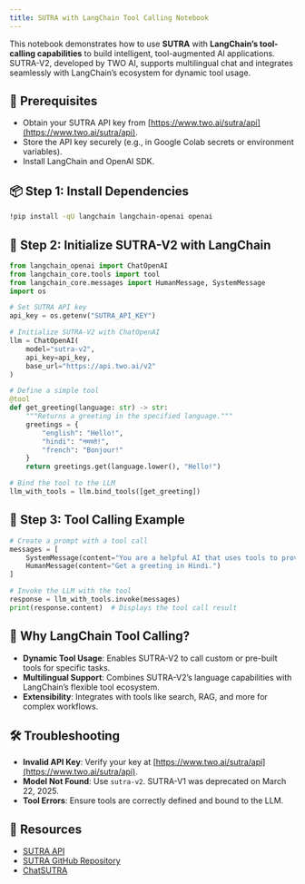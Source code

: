 ```yaml
---
title: SUTRA with LangChain Tool Calling Notebook
---
```


This notebook demonstrates how to use **SUTRA** with **LangChain’s tool-calling capabilities** to build intelligent, tool-augmented AI applications. SUTRA-V2, developed by TWO AI, supports multilingual chat and integrates seamlessly with LangChain’s ecosystem for dynamic tool usage.[](https://docs.crewai.com/tools/langchaintool)

## 🔧 Prerequisites
- Obtain your SUTRA API key from [https://www.two.ai/sutra/api](https://www.two.ai/sutra/api).
- Store the API key securely (e.g., in Google Colab secrets or environment variables).
- Install LangChain and OpenAI SDK.

## 📦 Step 1: Install Dependencies
```bash
!pip install -qU langchain langchain-openai openai
```

## 🔐 Step 2: Initialize SUTRA-V2 with LangChain
```python
from langchain_openai import ChatOpenAI
from langchain_core.tools import tool
from langchain_core.messages import HumanMessage, SystemMessage
import os

# Set SUTRA API key
api_key = os.getenv("SUTRA_API_KEY")

# Initialize SUTRA-V2 with ChatOpenAI
llm = ChatOpenAI(
    model="sutra-v2",
    api_key=api_key,
    base_url="https://api.two.ai/v2"
)

# Define a simple tool
@tool
def get_greeting(language: str) -> str:
    """Returns a greeting in the specified language."""
    greetings = {
        "english": "Hello!",
        "hindi": "नमस्ते!",
        "french": "Bonjour!"
    }
    return greetings.get(language.lower(), "Hello!")

# Bind the tool to the LLM
llm_with_tools = llm.bind_tools([get_greeting])
```

## 💬 Step 3: Tool Calling Example
```python
# Create a prompt with a tool call
messages = [
    SystemMessage(content="You are a helpful AI that uses tools to provide greetings."),
    HumanMessage(content="Get a greeting in Hindi.")
]

# Invoke the LLM with the tool
response = llm_with_tools.invoke(messages)
print(response.content)  # Displays the tool call result
```

## 🌟 Why LangChain Tool Calling?
- **Dynamic Tool Usage**: Enables SUTRA-V2 to call custom or pre-built tools for specific tasks.[](https://docs.crewai.com/tools/langchaintool)
- **Multilingual Support**: Combines SUTRA-V2’s language capabilities with LangChain’s flexible tool ecosystem.
- **Extensibility**: Integrates with tools like search, RAG, and more for complex workflows.

## 🛠 Troubleshooting
- **Invalid API Key**: Verify your key at [https://www.two.ai/sutra/api](https://www.two.ai/sutra/api).
- **Model Not Found**: Use `sutra-v2`. SUTRA-V1 was deprecated on March 22, 2025.
- **Tool Errors**: Ensure tools are correctly defined and bound to the LLM.

## 📎 Resources
- [SUTRA API](https://www.two.ai/sutra/api)
- [SUTRA GitHub Repository](https://github.com/sutra-dev/sutra-cookbook)
- [ChatSUTRA](https://chat.two.ai)